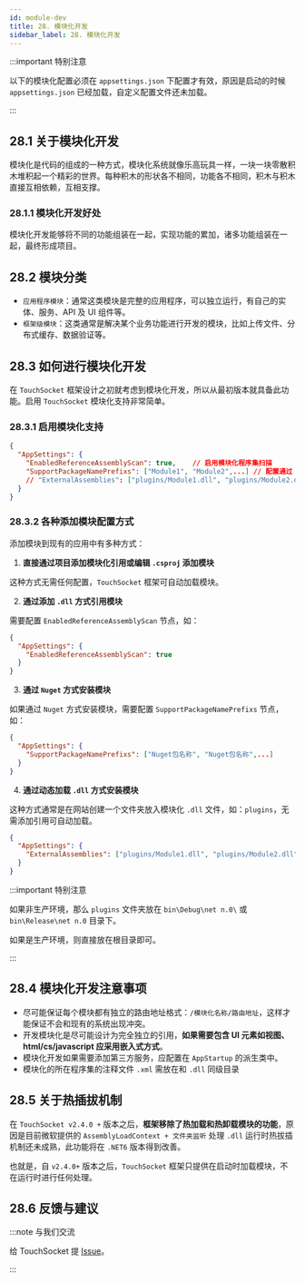 ```yaml
---
id: module-dev
title: 28. 模块化开发
sidebar_label: 28. 模块化开发
---
```


:::important 特别注意

以下的模块化配置必须在 `appsettings.json` 下配置才有效，原因是启动的时候 `appsettings.json` 已经加载，自定义配置文件还未加载。

:::

## 28.1 关于模块化开发

模块化是代码的组成的一种方式，模块化系统就像乐高玩具一样，一块一块零散积木堆积起一个精彩的世界。每种积木的形状各不相同，功能各不相同，积木与积木直接互相依赖，互相支撑。

### 28.1.1 模块化开发好处

模块化开发能够将不同的功能组装在一起，实现功能的累加，诸多功能组装在一起，最终形成项目。

## 28.2 模块分类

- `应用程序模块`：通常这类模块是完整的应用程序，可以独立运行，有自己的实体、服务、API 及 UI 组件等。
- `框架级模块`：这类通常是解决某个业务功能进行开发的模块，比如上传文件、分布式缓存、数据验证等。

## 28.3 如何进行模块化开发

在 `TouchSocket` 框架设计之初就考虑到模块化开发，所以从最初版本就具备此功能。启用 `TouchSocket` 模块化支持非常简单。

### 28.3.1 启用模块化支持

```json showLineNumbers  {2,3,4}
{
  "AppSettings": {
    "EnabledReferenceAssemblyScan": true,    // 启用模块化程序集扫描
    "SupportPackageNamePrefixs": ["Module1", "Module2",...] // 配置通过 Nuget 方式安装的模块化包，如果不是通过 Nuget 方式可不配置
    // "ExternalAssemblies": ["plugins/Module1.dll", "plugins/Module2.dll", ...]   // 配置加载网站 plugins 目录下的模块程序集，可不配置
  }
}
```

### 28.3.2 各种添加模块配置方式

添加模块到现有的应用中有多种方式：

1. **直接通过项目添加模块化引用或编辑 `.csproj` 添加模块**

这种方式无需任何配置，`TouchSocket` 框架可自动加载模块。

2. **通过添加 `.dll` 方式引用模块**

需要配置 `EnabledReferenceAssemblyScan` 节点，如：

```json showLineNumbers  {3}
{
  "AppSettings": {
    "EnabledReferenceAssemblyScan": true
  }
}
```

3. **通过 `Nuget` 方式安装模块**

如果通过 `Nuget` 方式安装模块，需要配置 `SupportPackageNamePrefixs` 节点，如：

```json showLineNumbers  {3}
{
  "AppSettings": {
    "SupportPackageNamePrefixs": ["Nuget包名称", "Nuget包名称",...]
  }
}
```

4. **通过动态加载 `.dll` 方式安装模块**

这种方式通常是在网站创建一个文件夹放入模块化 `.dll` 文件，如：`plugins`，无需添加引用可自动加载。

```json showLineNumbers  {3}
{
  "AppSettings": {
    "ExternalAssemblies": ["plugins/Module1.dll", "plugins/Module2.dll", ...]
  }
}
```

:::important 特别注意

如果非生产环境，那么 `plugins` 文件夹放在 `bin\Debug\net n.0\` 或 `bin\Release\net n.0` 目录下。

如果是生产环境，则直接放在根目录即可。

:::

## 28.4 模块化开发注意事项

- 尽可能保证每个模块都有独立的路由地址格式：`/模块化名称/路由地址`，这样才能保证不会和现有的系统出现冲突。
- 开发模块化是尽可能设计为完全独立的引用，**如果需要包含 UI 元素如视图、html/cs/javascript 应采用嵌入式方式**。
- 模块化开发如果需要添加第三方服务，应配置在 `AppStartup` 的派生类中。
- 模块化的所在程序集的注释文件 `.xml` 需放在和 `.dll` 同级目录

## 28.5 关于热插拔机制

在 `TouchSocket v2.4.0 +` 版本之后，**框架移除了热加载和热卸载模块的功能**，原因是目前微软提供的 `AssemblyLoadContext + 文件夹监听` 处理 `.dll` 运行时热拔插机制还未成熟，此功能将在 `.NET6` 版本得到改善。

也就是，自 `v2.4.0+` 版本之后，`TouchSocket` 框架只提供在启动时加载模块，不在运行时进行任何处理。

## 28.6 反馈与建议

:::note 与我们交流

给 TouchSocket 提 [Issue](https://gitee.com/rrqm_home/TouchSocket/issues/new?issue)。

:::
